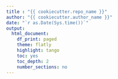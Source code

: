 ```yaml
---
title : "{{ cookiecutter.repo_name }}"
author: "{{ cookiecutter.author_name }}"
date: "`r as.Date(Sys.time())`"
output:
  html_document:
    df_print: paged
    theme: flatly
    highlight: tango
    toc: yes
    toc_depth: 2
    number_sections: no
---
```

<style>
body{
  font-family: Segoe UI;
  font-size: 12pt;
}

This report demonstrates what you can do with the workbench project template.

I fitted a linear model. It isn't a very good model, but that's not the point.

Scatter plot!

![Scatter plot](../figures/scatter_plot.png)

Here is a summary of the model features (there's only one):

```r

model <- readRDS(here("models/model.Rds"))

suppressMessages(library(broom))

tidy(model)

```
